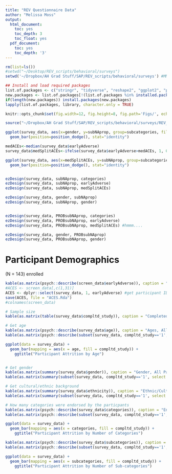 ```yaml
---
title: "REV Questionnaire Data"
author: "Melissa Moss"
output:
  html_document:
    toc: yes
    toc_depth: 3
    toc_float: yes
  pdf_document:
    toc: yes
    toc_depth: '3'
---
```


```r
rm(list=ls())
#setwd("~/Desktop/REV_scripts/behavioral/surveys")
setwd('~/Dropbox/AH Grad Stuff/SAP/REV_scripts/behavioral/surveys') #MM wd

## Install and load required packages
list.of.packages <- c("stringr", "tidyverse", "reshape2", "ggplot2", "psych", "gridExtra", "knitr", "lme4", "memisc", "withr", "haven", "ez")
new.packages <- list.of.packages[!(list.of.packages %in% installed.packages()[,"Package"])]
if(length(new.packages)) install.packages(new.packages)
lapply(list.of.packages, library, character.only = TRUE)

knitr::opts_chunk$set(fig.width=12, fig.height=8, fig.path='Figs/', echo=TRUE, warning=FALSE, message=FALSE)

source("~/Dropbox/AH Grad Stuff/SAP/REV_scripts/behavioral/surveys/REV_surveydata.R")
```

```r
ggplot(survey_data, aes(x=gender, y=subNAprop, group=subcategories, fill=subcategories)) + 
  geom_bar(position=position_dodge(), stat="identity")

medACEs<-median(survey_data$earlyAdverse)
survey_data$medSplitACEs<-ifelse(survey_data$earlyAdverse>medACEs, 1, 0); survey_data$medSplitACEs<- as.factor(survey_data$medSplitACEs)

ggplot(survey_data, aes(x=medSplitACEs, y=subNAprop, group=subcategories, fill=subcategories)) + 
  geom_bar(position=position_dodge(), stat="identity")


ezDesign(survey_data, subNAprop, categories)
ezDesign(survey_data, subNAprop, earlyAdverse)
ezDesign(survey_data, subNAprop, medSplitACEs)

ezDesign(survey_data, gender, subNAprop)
ezDesign(survey_data, subNAprop, gender)


ezDesign(survey_data, PROBsubNAprop, categories)
ezDesign(survey_data, PROBsubNAprop, earlyAdverse)
ezDesign(survey_data, PROBsubNAprop, medSplitACEs) #hmmm....

ezDesign(survey_data, gender, PROBsubNAprop)
ezDesign(survey_data, PROBsubNAprop, gender)

```


# Participant Demographics 
(N = 143) enrolled

```r
kable(as.matrix(psych::describe(screen_data$earlyAdverse)), caption = "Early Adverse Events of Enrolled Participants")
#ACES <- screen_data[,c(1,31)]
ACES <- dplyr::select(survey_data, 1, earlyAdverse) #get participant ID and ACEs score
save(ACES, file = "ACES.Rda")
#colnames(screen_data)
```

```r
# Sample size
kable(as.matrix(table(survey_data$compltd_study)), caption = "Completed the Study?")

# Get age
kable(as.matrix(psych::describe(survey_data$age)), caption = "Ages, All Participants")
kable(as.matrix(psych::describe(subset(survey_data, compltd_study=='1', select = age))), caption = "Ages, Final Sample")

ggplot(data = survey_data) + 
  geom_bar(mapping = aes(x = age, fill = compltd_study)) +
    ggtitle("Participant Attrition by Age")


# Get gender
kable(as.matrix(summary(survey_data$gender)), caption = "Gender, All Participants")
kable(as.matrix(summary(subset(survey_data, compltd_study=='1', select = gender))), caption = "Gender, Final Sample")

# Get cultural/ethnic background
kable(as.matrix(summary(survey_data$ethnicity)), caption = "Ethnic/Cultural Background, All Participants")
kable(as.matrix(summary(subset(survey_data, compltd_study=='1', select = ethnicity))), caption = "Ethnic/Cultural Background, Final Sample")

# How many categories were endorsed by the particpants
kable(as.matrix(psych::describe(survey_data$categories)), caption = "Endorsed Categories, All Participants")
kable(as.matrix(psych::describe(subset(survey_data, compltd_study=='1', select = categories))), caption = "Endorsed Categories, Final Sample")

ggplot(data = survey_data) + 
  geom_bar(mapping = aes(x = categories, fill = compltd_study)) +
    ggtitle("Participant Attrition by Number of Categories")

kable(as.matrix(psych::describe(survey_data$subcategories)), caption = "Endorsed Sub-categories, All Participants")
kable(as.matrix(psych::describe(subset(survey_data, compltd_study=='1', select = subcategories))), caption = "Endorsed Sub-categories, Final Sample")

ggplot(data = survey_data) + 
  geom_bar(mapping = aes(x = subcategories, fill = compltd_study)) +
    ggtitle("Participant Attrition by Number of Sub-categories")
```



